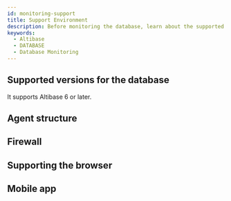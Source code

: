 ```yaml
---
id: monitoring-support
title: Support Environment
description: Before monitoring the database, learn about the supported database types.
keywords:
  - Altibase
  - DATABASE
  - Database Monitoring
---
```




<Desc name='Altibase' />

## Supported versions for the database

It supports Altibase 6 or later.


<DBsupportNote />


<DBAgentSpec level={2} />

## Agent structure


<Dbsupportenvagentconstruction />

## Firewall


<Proxy />

## Supporting the browser


<Supportedbrowser />

## Mobile app


<Mobileapp />
